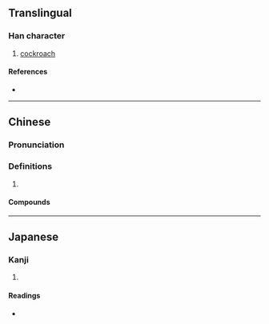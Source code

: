 {{character info/new}}
==Translingual==

===Han character===
{{Han char|rn=102|rad=田|as=00|sn=5|four=|canj=LA}}

# {{lb|zh|Cantonese}} [[cockroach]]

====References====
* {{Han ref|kx=0759.001|dkj=21727|hdz=42527.010|uh=7534|ud=30004}}

----

==Chinese==
{{zh-forms}}

===Pronunciation===
{{zh-pron
|m=zhá
|c=zaat6
|mc=
|oc=
|ma=
|cat=
}}

===Definitions===
{{zh-hanzi}}

# {{rfdef|lang=zh}}

====Compounds====
{{zh-der|曱甴}}

----

==Japanese==

===Kanji===
{{ja-kanji|grade=|rs=田00}}

# {{defn|lang=ja|sort=田00}}

====Readings====
* {{ja-readings|on=[[そう]] (sō)|kun=}}